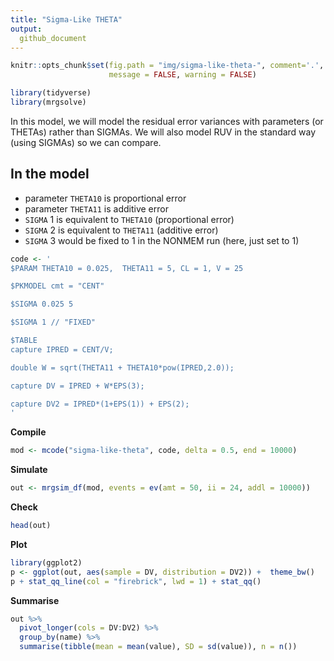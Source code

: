 ```yaml
---
title: "Sigma-Like THETA"
output: 
  github_document
---
```


```r
knitr::opts_chunk$set(fig.path = "img/sigma-like-theta-", comment='.', 
                      message = FALSE, warning = FALSE)
```

```r
library(tidyverse)
library(mrgsolve)
```

In this model, we will model the residual error variances with parameters 
(or THETAs) rather than SIGMAs. We will also model RUV in the standard way 
(using SIGMAs) so we can compare.

## In the model

- parameter `THETA10` is proportional error
- parameter `THETA11` is additive error
- `SIGMA` 1 is equivalent to `THETA10` (proportional error)
- `SIGMA` 2 is equivalent to `THETA11` (additive error)
- `SIGMA` 3 would be fixed to 1 in the NONMEM run (here, just set to 1)


```r
code <- ' 
$PARAM THETA10 = 0.025,  THETA11 = 5, CL = 1, V = 25

$PKMODEL cmt = "CENT"

$SIGMA 0.025 5

$SIGMA 1 // "FIXED"

$TABLE
capture IPRED = CENT/V;

double W = sqrt(THETA11 + THETA10*pow(IPRED,2.0));

capture DV = IPRED + W*EPS(3);

capture DV2 = IPRED*(1+EPS(1)) + EPS(2);
'

```

__Compile__
```r
mod <- mcode("sigma-like-theta", code, delta = 0.5, end = 10000) 
```

__Simulate__
```r
out <- mrgsim_df(mod, events = ev(amt = 50, ii = 24, addl = 10000))
```

__Check__
```r
head(out)
```

__Plot__
```r
library(ggplot2)
p <- ggplot(out, aes(sample = DV, distribution = DV2)) +  theme_bw()
p + stat_qq_line(col = "firebrick", lwd = 1) + stat_qq() 
```

__Summarise__

```r
out %>% 
  pivot_longer(cols = DV:DV2) %>% 
  group_by(name) %>% 
  summarise(tibble(mean = mean(value), SD = sd(value)), n = n())
```


